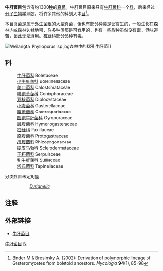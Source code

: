 {{automatic taxobox
| taxon = Boletales
| authority = E.-J.Gilbert (1931)
| image = Borowik_001.jpg
| image_width = 250px
| image_caption = [[美味牛肝菌|美味牛肝菌]] （''Boletus edulis''）
| subdivision_ranks = [[亚目|亚目]]
| subdivision = 
* 牛肝菌亚目''Boletineae''
* 桩菇亚目''Paxillineae''
* 硬皮菌亚目''Sclerodermatineae''
* 猪苓亚目''Suillineae''
* 孢子菌亚目''Coniophorineae''
* 塔氏菌亚目''Tapinellineae''
}}
'''牛肝菌目'''包含有约1300[[种|种]]的[[真菌|真菌]]。牛肝菌目原来只有[[牛肝菌科|牛肝菌科]]一个[[科|科]]，后来经过[[分子生物学|分子生物学]]测定，将许多其他的科划入本[[目|目]]<ref>Binder M & Bresinsky A. (2002): Derivation of polymorphic lineage of Gasteromycetes from boletoid ancestors.  ''Mycologia'' '''94'''(1), 85-98</ref>。

本目真菌是属于[[外生菌根|外生菌根]]的大型真菌，但也有部分种类是营寄生的，一般生长在[[森林|森林]]内或森林边缘地带，许多种类都是可食用的，也有一些品种虽然没有毒，但味道苦，因此无法食用。[[桩菇科|桩菇科]]部分品种有毒。

[[File:Weilangta_Phylloporus_sp.jpg|thumb]]森林中的[[褶孔牛肝菌|褶孔牛肝菌]]]]
== 科==

:[[牛肝菌科|牛肝菌科]] Boletaceae
:[[小牛肝菌科|小牛肝菌科]] Boletinellaceae
:[[美口菌科|美口菌科]] Calostomataceae
:[[粉孢革菌科|粉孢革菌科]] Coniophoraceae
:[[双核菌科|双核菌科]] Diplocystaceae
:[[小腹菌科|小腹菌科]] Gasterellaceae
:[[腹孢菌科|腹孢菌科]] Gastrosporiaceae
:[[圆孢牛肝菌科|圆孢牛肝菌科]] Gyroporaceae
:[[层腹菌科|层腹菌科]] Hymenogasteraceae
:[[桩菇科|桩菇科]] Paxillaceae
:[[原腹菌科|原腹菌科]] Protogastraceae
:[[須腹菌科|須腹菌科]] Rhizopogonaceae
:[[硬皮马勃科|硬皮马勃科]] Sclerodermataceae
:[[干朽菌科|干朽菌科]] Serpulaceae
:[[乳牛肝菌科|乳牛肝菌科]] Suillaceae
:[[塔氏菌科|塔氏菌科]] Tapinellaceae
分类位置未定的[[属|属]]
::''[[Durianella|Durianella]]''

==注释==
{{reflist}}

==外部链接==
* [http://www.mushroomexpert.com/boletales.html 牛肝菌目] {{Wayback|url=http://www.mushroomexpert.com/boletales.html |date=20210309165017 }}
{{Taxonbar|from=Q659629}}

[[Category:牛肝菌目|]]
[[Category:_1931年描述的分类群|N]]